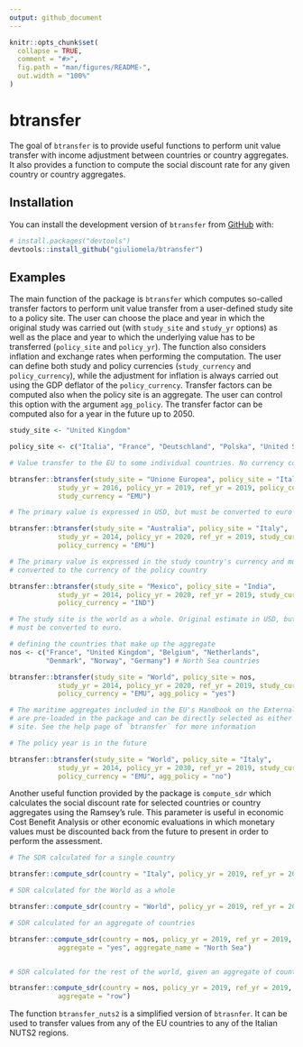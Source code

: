 ```yaml
---
output: github_document
---
```


<!-- README.md is generated from README.Rmd. Please edit that file -->

```r
knitr::opts_chunk$set(
  collapse = TRUE,
  comment = "#>",
  fig.path = "man/figures/README-",
  out.width = "100%"
)
```

# btransfer

<!-- badges: start -->
<!-- badges: end -->

The goal of `btransfer` is to provide useful functions to perform unit value transfer
with income adjustment between countries or country aggregates. It also provides
a function to compute the social discount rate for any given country or country
aggregates.

## Installation

You can install the development version of `btransfer` from [GitHub](https://github.com/) with:

``` r
# install.packages("devtools")
devtools::install_github("giuliomela/btransfer")
```

## Examples

The main function of the package is `btransfer` which computes so-called transfer
factors to perform unit value transfer from a user-defined study site to a policy 
site. The user can choose the place and year in which the original study was carried out
(with `study_site` and `study_yr` options) as well as the place and year to which
the underlying value has to be transferred (`policy_site` and `policy_yr`).
The function also considers inflation and exchange rates when performing the
computation. The user can define both study and policy currencies (`study_currency` and
`policy_currency`), while the adjustment for inflation is always carried out using
the GDP deflator of the `policy_currency`. Transfer factors can be computed also when
the policy site is an aggregate. The user can control this option with the
argument `agg_policy`. The transfer factor can be computed also for a year in the future
up to 2050.

```r

study_site <- "United Kingdom"

policy_site <- c("Italia", "France", "Deutschland", "Polska", "United States")

# Value transfer to the EU to some individual countries. No currency conversion.

btransfer::btransfer(study_site = "Unione Europea", policy_site = "Italy", 
            study_yr = 2016, policy_yr = 2019, ref_yr = 2019, policy_currency = "EMU",
            study_currency = "EMU")

# The primary value is expressed in USD, but must be converted to euro

btransfer::btransfer(study_site = "Australia", policy_site = "Italy", 
            study_yr = 2014, policy_yr = 2020, ref_yr = 2019, study_currency = "USA",
            policy_currency = "EMU")

# The primary value is expressed in the study country's currency and must be
# converted to the currency of the policy country

btransfer::btransfer(study_site = "Mexico", policy_site = "India", 
            study_yr = 2014, policy_yr = 2020, ref_yr = 2019, study_currency = "MEX",
            policy_currency = "IND")

# The study site is the world as a whole. Original estimate in USD, but value
# must be converted to euro.

# defining the countries that make up the aggregate
nos <- c("France", "United Kingdom", "Belgium", "Netherlands",
         "Denmark", "Norway", "Germany") # North Sea countries

btransfer::btransfer(study_site = "World", policy_site = nos, 
            study_yr = 2014, policy_yr = 2020, ref_yr = 2019, study_currency = "USA",
            policy_currency = "EMU", agg_policy = "yes")

# The maritime aggregates included in the EU's Handbook on the External Cost of Transport
# are pre-loaded in the package and can be directly selected as either study or policy
# site. See the help page of `btransfer` for more information

# The policy year is in the future

btransfer::btransfer(study_site = "World", policy_site = "Italy", 
            study_yr = 2014, policy_yr = 2030, ref_yr = 2019, study_currency = "USA",
            policy_currency = "EMU", agg_policy = "no")

```

Another useful function provided by the package is `compute_sdr` which calculates
the social discount rate for selected countries or country aggregates using the
Ramsey's rule. This parameter is useful in economic Cost Benefit Analysis or other
economic evaluations in which monetary values must be discounted back from the
future to present in order to perform the assessment.

```r

# The SDR calculated for a single country

btransfer::compute_sdr(country = "Italy", policy_yr = 2019, ref_yr = 2019, h = 10)

# SDR calculated for the World as a whole

btransfer::compute_sdr(country = "World", policy_yr = 2019, ref_yr = 2019, h = 10)

# SDR calculated for an aggregate of countries

btransfer::compute_sdr(country = nos, policy_yr = 2019, ref_yr = 2019, h = 10,
            aggregate = "yes", aggregate_name = "North Sea")


# SDR calculated for the rest of the world, given an aggregate of countries

btransfer::compute_sdr(country = nos, policy_yr = 2019, ref_yr = 2019, h = 10,
            aggregate = "row")

```

The function `btransfer_nuts2` is a simplified version of `btrasnfer`. It can
be used to transfer values from any of the EU countries to any of the Italian
NUTS2 regions.
